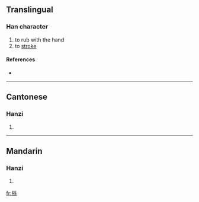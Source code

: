 ==Translingual==

===Han character===
{{Han char|rn=64|rad=手|as=10|sn=13|four=5209<sub>3</sub>|canj=手弓木火 (QNDF)}}

# to rub with the hand
# to [[stroke]]

====References====
* {{Han ref|kx=0446.120|dkj=12464|dj=0796.300|hdz=31938.090|uh=640E|ud=25614|bh=DDBB|bd=56763}}

----

==Cantonese==

===Hanzi===
{{yue-hanzi|jyut=|y=syun1}}

# {{defn|Cantonese}}

----

==Mandarin==

===Hanzi===
{{cmn-hanzi|pin=[[sūn]] ([[sun1]])|wg=sun<sup>1</sup>}}

# {{defn|Mandarin}}

[[fr:搎]]